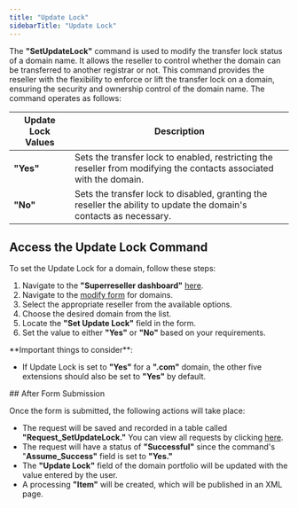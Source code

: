 ```yaml
---
title: "Update Lock"
sidebarTitle: "Update Lock"
---
```


The **"SetUpdateLock"** command is used to modify the transfer lock status of a domain name. It allows the reseller to control whether the domain can be transferred to another registrar or not. This command provides the reseller with the flexibility to enforce or lift the transfer lock on a domain, ensuring the security and ownership control of the domain name. 
The command operates as follows:

| Update Lock Values | Description                                                                                              |
| -------------------- | -------------------------------------------------------------------------------------------------------- |
| **"Yes"**            | Sets the transfer lock to enabled, restricting the reseller from modifying the contacts associated with the domain. |
| **"No"**             | Sets the transfer lock to disabled, granting the reseller the ability to update the domain's contacts as necessary.   |

## Access the Update Lock Command

To set the Update Lock for a domain, follow these steps:

1. Navigate to the **"Superreseller dashboard"** [here](https://superreseller-qa.nominus.host/login/?next=/).
2. Navigate to the [modify form](https://superreseller-qa.nominus.host/forms/domains/modify) for domains.
3. Select the appropriate reseller from the available options.
4. Choose the desired domain from the list.
5. Locate the **"Set Update Lock"** field in the form.
6. Set the value to either **"Yes"** or **"No"** based on your requirements.

<Warning>
**Important things to consider**:

- If Update Lock is set to **"Yes"** for a **".com"** domain, the other five extensions should also be set to **"Yes"** by default.
</Warning>
## After Form Submission

Once the form is submitted, the following actions will take place:

- The request will be saved and recorded in a table called **"Request_SetUpdateLock."** You can view all requests by clicking [here](https://superreseller-qa.nominus.host/requests/domain).
- The request will have a status of **"Successful"** since the command's "**Assume_Success"** field is set to **"Yes."**
- The **"Update Lock"** field of the domain portfolio will be updated with the value entered by the user.
- A processing **"Item"** will be created, which will be published in an XML page.